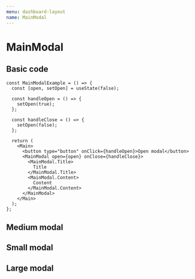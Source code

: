 ```yaml
---
menu: dashboard-layout
name: MainModal
---
```




# MainModal

<Props of={MainModal} />

## Basic code

```
const MainModalExample = () => {
  const [open, setOpen] = useState(false);

  const handleOpen = () => {
    setOpen(true);
  };

  const handleClose = () => {
    setOpen(false);
  };

  return (
    <Main>
      <button type="button" onClick={handleOpen}>Open modal</button>
      <MainModal open={open} onClose={handleClose}>
        <MainModal.Title>
          Title
        </MainModal.Title>
        <MainModal.Content>
          Content
        </MainModal.Content>
      </MainModal>
    </Main>
  );
};
```

## Medium modal

<Playground>
  <MainModalExample />
</Playground>

## Small modal

<Playground>
  <MainModalExample size="small" />
</Playground>

## Large modal

<Playground>
  <MainModalExample size="large" />
</Playground>
